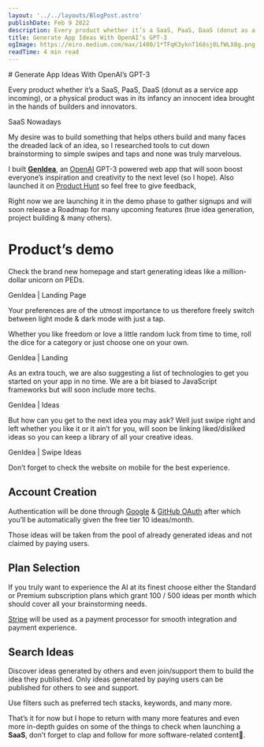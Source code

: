 ```yaml
---
layout: '../../layouts/BlogPost.astro'
publishDate: Feb 9 2022
description: Every product whether it’s a SaaS, PaaS, DaaS (donut as a service app incoming), or a physical product was in its infancy an innocent idea brought in the hands of builders and innovators. My desire…
title: Generate App Ideas With OpenAI’s GPT-3
ogImage: https://miro.medium.com/max/1400/1*TFqK3yknT168sj0LfWLX8g.png
readTime: 4 min read
---
```



<BlogImage src="https://miro.medium.com/max/1400/1*TFqK3yknT168sj0LfWLX8g.png" />
# Generate App Ideas With OpenAI’s GPT-3

Every product whether it’s a SaaS, PaaS, DaaS (donut as a service app incoming), or a physical product was in its infancy an innocent idea brought in the hands of builders and innovators.

<BlogImage src="https://miro.medium.com/max/1400/0*HFR0faos1koLARdu.jpg">
  SaaS Nowadays
</BlogImage>

My desire was to build something that helps others build and many faces the dreaded lack of an idea, so I researched tools to cut down brainstorming to simple swipes and taps and none was truly marvelous.

I built [**GenIdea**](https://www.producthunt.com/posts/genidea), an [OpenAI](https://openai.com/) GPT-3 powered web app that will soon boost everyone’s inspiration and creativity to the next level (so I hope). Also launched it on [Product Hunt](https://www.producthunt.com/posts/genidea) so feel free to give feedback,

Right now we are launching it in the demo phase to gather signups and will soon release a Roadmap for many upcoming features (true idea generation, project building & many others).

# Product’s demo

Check the brand new homepage and start generating ideas like a million-dollar unicorn on PEDs.

<BlogImage src="https://miro.medium.com/max/1400/1*N0yby2ykI3JV3h34oDe-XQ.png">
  GenIdea | Landing Page
</BlogImage>

Your preferences are of the utmost importance to us therefore freely switch between light mode & dark mode with just a tap.

Whether you like freedom or love a little random luck from time to time, roll the dice for a category or just choose one on your own.

<BlogImage src="https://miro.medium.com/max/1400/1*N0yby2ykI3JV3h34oDe-XQ.png">
  GenIdea | Landing
</BlogImage>

As an extra touch, we are also suggesting a list of technologies to get you started on your app in no time. We are a bit biased to JavaScript frameworks but will soon include more techs.

<BlogImage src="https://miro.medium.com/max/1400/1*OfE27To-Jk6V9S5DcxXBcw.png">
  GenIdea | Ideas
</BlogImage>

But how can you get to the next idea you may ask? Well just swipe right and left whether you like it or it ain’t for you, will soon be linking liked/disliked ideas so you can keep a library of all your creative ideas.

<BlogImage src="https://miro.medium.com/max/1400/1*WaMyBYBtrQq0GSsQ8mFsOA.png">
  GenIdea | Swipe Ideas
</BlogImage>

Don’t forget to check the website on mobile for the best experience.

## Account Creation

Authentication will be done through [Google](https://developers.google.com/identity/protocols/oauth2) & [GitHub OAuth](https://docs.github.com/en/developers/apps/building-oauth-apps/authorizing-oauth-apps) after which you’ll be automatically given the free tier 10 ideas/month.

Those ideas will be taken from the pool of already generated ideas and not claimed by paying users.

## Plan Selection

If you truly want to experience the AI at its finest choose either the Standard or Premium subscription plans which grant 100 / 500 ideas per month which should cover all your brainstorming needs.

[Stripe](https://stripe.com/) will be used as a payment processor for smooth integration and payment experience.

## Search Ideas

Discover ideas generated by others and even join/support them to build the idea they published. Only ideas generated by paying users can be published for others to see and support.

Use filters such as preferred tech stacks, keywords, and many more.

That’s it for now but I hope to return with many more features and even more in-depth guides on some of the things to check when launching a **SaaS**, don’t forget to clap and follow for more software-related content🚀.
